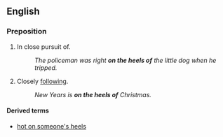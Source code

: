 ==English==

===Preposition===
{{en-prep|pos=[[on]] [[the]] [[heels]] [[of]]}}

# {{rfv-sense}} In close pursuit of.
#: ''The policeman was right '''on the heels of''' the little dog when he tripped.''
# Closely [[following]].
#: ''New Years is '''on the heels of''' Christmas.''

====Derived terms====
* [[hot on someone's heels]]